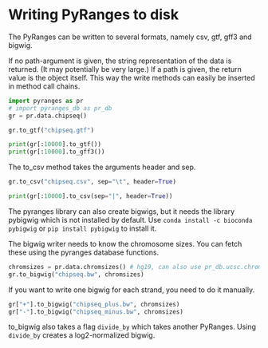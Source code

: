# Writing PyRanges to disk

The PyRanges can be written to several formats, namely csv, gtf, gff3 and bigwig.

If no path-argument is given, the string representation of the data is returned.
(It may potentially be very large.) If a path is given, the return value is the
object itself. This way the write methods can easily be inserted in method call
chains.

```python
import pyranges as pr
# import pyranges_db as pr_db
gr = pr.data.chipseq()

gr.to_gtf("chipseq.gtf")

print(gr[:10000].to_gtf())
print(gr[:10000].to_gff3())
```

The to_csv method takes the arguments header and sep.

```python
gr.to_csv("chipseq.csv", sep="\t", header=True)

print(gr[:10000].to_csv(sep="|", header=True))
```

The pyranges library can also create bigwigs, but it needs the library pybigwig
which is not installed by default. Use `conda install -c bioconda pybigwig` or
`pip install pybigwig` to install it.

The bigwig writer needs to know the chromosome sizes. You can fetch these using
the pyranges database functions.

```python
chromsizes = pr.data.chromsizes() # hg19, can also use pr_db.ucsc.chromosome_sizes("hg19")
gr.to_bigwig("chipseq.bw", chromsizes)
```

If you want to write one bigwig for each strand, you need to do it manually.

```python
gr["+"].to_bigwig("chipseq_plus.bw", chromsizes)
gr["-"].to_bigwig("chipseq_minus.bw", chromsizes)
```

to_bigwig also takes a flag `divide_by` which takes another PyRanges. Using
`divide_by` creates a log2-normalized bigwig.